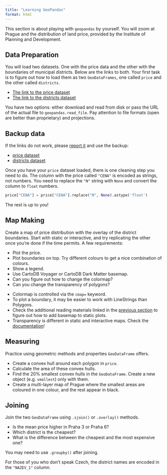 ```yaml
---
title: "Learning GeoPandas"
format: html
---
```


This section is about playing with `geopandas` by yourself. You will zoom at Prague and
the distribution of land price, provided by the Institute of Planning and Development.

## Data Preparation

You will load two datasets. One with the price data and the other with the boundaries of
municipal districts. Below are the links to both. Your first task is to figure out how
to load them as two `GeoDataFrames`, one called `price` and the other called `districts`.

- [The link to the price dataset](https://geoportalpraha.cz/data-a-sluzby/2ac56261d90941ce8018cd2a6def5689_0)
- [The link to the districts dataset](https://geoportalpraha.cz/data-a-sluzby/7cfe7ced3b254dcfa91f4a333a39e027_0)

::: {.callout-tip collapse="true"}
You have two options: either download and read from disk or pass the URL of the actual file to `geopandas.read_file`. Pay attention to file formats (open are better than proprietary) and projections.
:::

::: {.callout-note collapse="true"}
# Backup data

If the links do not work, please [report it](https://github.com/martinfleis/sds/issues/new) and use the backup:

- [price dataset](https://martinfleischmann.net/sds/geographic_data/data/SED_CenovaMapa_p_shp.zip)
- [districts dataset](https://martinfleischmann.net/sds/geographic_data/data/MAP_MESTSKECASTI_P_shp.zip)
:::

Once you have your `price` dataset loaded, there is one cleaning step you need to do. The column with the price called
`"CENA"` is encoded as strings, not numbers. You need to replace the `"N"` string with `None` and convert the column
to `float` numbers.

```py
price["CENA"] = price["CENA"].replace("N", None).astype('float')
```
The rest is up to you!

## Map Making

Create a map of price distribution with the overlay of the district boundaries. Start with
static or interactive, and try replicating the other once you're done if the time
permits. A few requirements:

- Plot the price.
- Plot boundaries on top. Try different colours to get a nice combination of colours.
- Show a legend.
- Use CartoDB Voyager or CartoDB Dark Matter basemap.
- Can you figure out how to change the colormap?
- Can you change the transparency of polygons?

::: {.callout-tip collapse="true"}
- Colormap is controlled via the `cmap=` keyword.
- To plot a boundary, it may be easier to work with LineStrings than Polygons.
- Check the additional reading materials linked in the [previous section](hands_on.qmd) to figure out how to add basemap to static plots.
- Transparency is different in static and interactive maps. Check the [documentation](https://geopandas.org/en/stable/docs/reference/api/geopandas.GeoDataFrame.explore.html#geopandas.GeoDataFrame.explore)!
:::

## Measuring

Practice using geometric methods and properties `GeoDataFrame` offers.

- Create a convex hull around each polygon in `price`.
- Calculate the area of these convex hulls.
- Find the 20% smallest convex hulls in the `GeoDataFrame`. Create a new object (e.g. `smallest`) only with them.
- Create a multi-layer map of Prague where the smallest areas are coloured in one colour, and the rest appear in black.


## Joining

Join the two `GeoDataFrame` using `.sjoin()` or `.overlay()` methods.

- Is the mean price higher in Praha 3 or Praha 6?
- Which district is the cheapest?
- What is the difference between the cheapest and the most expensive one?


::: {.callout-tip collapse="true"}
You may need to use `.groupby()` after joining.

For those of you who don't speak Czech, the district names are encoded in the `"NAZEV_1"` column.
:::